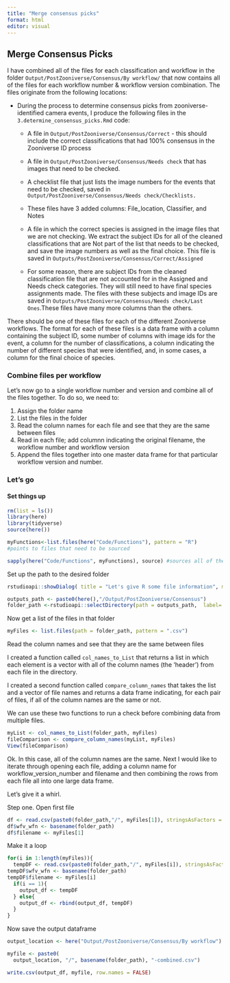 ```yaml
---
title: "Merge consensus picks"
format: html
editor: visual
---
```


## Merge Consensus Picks

I have combined all of the files for each classification and workflow in the folder `Output/PostZooniverse/Consensus/By workflow/` that now contains all of the files for each workflow number & workflow version combination. The files originate from the following locations:

-   During the process to determine consensus picks from zooniverse-identified camera events, I produce the following files in the `3.determine_consensus_picks.Rmd` code:

    -   A file in `Output/PostZooniverse/Consensus/Correct` - this should include the correct classifications that had 100% consensus in the Zooniverse ID process

    -   A file in `Output/PostZooniverse/Consensus/Needs check` that has images that need to be checked.

    -   A checklist file that just lists the image numbers for the events that need to be checked, saved in `Output/PostZooniverse/Consensus/Needs check/Checklists.`

    -   These files have 3 added columns: File_location, Classifier, and Notes

    -   A file in which the correct species is assigned in the image files that we are not checking. We extract the subject IDs for all of the cleaned classifications that are Not part of the list that needs to be checked, and save the image numbers as well as the final choice. This file is saved in `Outputs/PostZooniverse/Consensus/Correct/Assigned`

    -   For some reason, there are subject IDs from the cleaned classification file that are not accounted for in the Assigned and Needs check categories. They will still need to have final species assignments made. The files with these subjects and image IDs are saved in `Outputs/PostZooniverse/Consensus/Needs check/Last Ones`.These files have many more columns than the others.

There should be one of these files for each of the different Zooniverse workflows. The format for each of these files is a data frame with a column containing the subject ID, some number of columns with image ids for the event, a column for the number of classifications, a column indicating the number of different species that were identified, and, in some cases, a column for the final choice of species.

### Combine files per workflow

Let's now go to a single workflow number and version and combine all of the files together. To do so, we need to:

1.  Assign the folder name
2.  List the files in the folder
3.  Read the column names for each file and see that they are the same between files
4.  Read in each file; add columnn indicating the original filename, the workflow number and workflow version
5.  Append the files together into one master data frame for that particular workflow version and number.

### Let's go

#### Set things up

```r
rm(list = ls())
library(here)
library(tidyverse)
source(here())

myFunctions<-list.files(here("Code/Functions"), pattern = "R") 
#points to files that need to be sourced

sapply(here("Code/Functions", myFunctions), source) #sources all of the functions in the Functions folder.

```

Set up the path to the desired folder

```r
rstudioapi::showDialog( title = "Let's give R some file information", message = "Select the directory containing the classfication files you wish to use")

outputs_path <- paste0(here(),"/Output/PostZooniverse/Consensus")
folder_path <-rstudioapi::selectDirectory(path = outputs_path,  label= "Select desired folder")
```

Now get a list of the files in that folder

```r
myFiles <- list.files(path = folder_path, pattern = ".csv")
```

Read the column names and see that they are the same between files

I created a function called `col_names_to_List` that returns a list in which each element is a vector with all of the column names (the 'header') from each file in the directory.

I created a second function called `compare_column_names` that takes the list and a vector of file names and returns a data frame indicating, for each pair of files, if all of the column names are the same or not.

We can use these two functions to run a check before combining data from multiple files.

```r
myList <- col_names_to_List(folder_path, myFiles)
fileComparison <- compare_column_names(myList, myFiles)
View(fileComparison)
```

Ok. In this case, all of the column names are the same. Next I would like to iterate through opening each file, adding a column name for workflow_version_number and filename and then combining the rows from each file all into one large data frame.

Let's give it a whirl.

Step one. Open first file

```r
df <- read.csv(paste0(folder_path,"/", myFiles[1]), stringsAsFactors = T)
df$wfv_wfn <- basename(folder_path)
df$filename <- myFiles[1]
```

Make it a loop

```r
for(i in 1:length(myFiles)){
  tempDF <- read.csv(paste0(folder_path,"/", myFiles[i]), stringsAsFactors = T)
tempDF$wfv_wfn <- basename(folder_path)
tempDF$filename <- myFiles[i]
  if(i == 1){
    output_df <- tempDF
  } else{
    output_df <- rbind(output_df, tempDF)
  }
}
```

Now save the output dataframe

```r
output_location <- here("Output/PostZooniverse/Consensus/By workflow")

myfile <- paste0(
  output_location, "/", basename(folder_path), "-combined.csv")

write.csv(output_df, myfile, row.names = FALSE)
```

